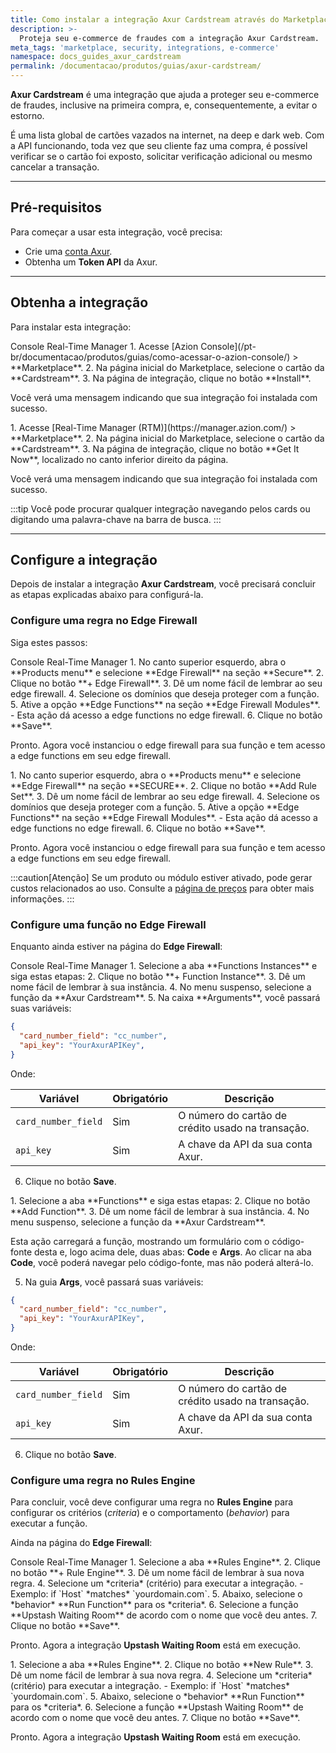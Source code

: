 ```yaml
---
title: Como instalar a integração Axur Cardstream através do Marketplace Azion
description: >-
  Proteja seu e-commerce de fraudes com a integração Axur Cardstream.
meta_tags: 'marketplace, security, integrations, e-commerce'
namespace: docs_guides_axur_cardstream
permalink: /documentacao/produtos/guias/axur-cardstream/
---
```



<InterfaceNote />

**Axur Cardstream** é uma integração que ajuda a proteger seu e-commerce de fraudes, inclusive na primeira compra, e, consequentemente, a evitar o estorno.

É uma lista global de cartões vazados na internet, na deep e dark web. Com a API funcionando, toda vez que seu cliente faz uma compra, é possível verificar se o cartão foi exposto, solicitar verificação adicional ou mesmo cancelar a transação.

---

## Pré-requisitos

Para começar a usar esta integração, você precisa:

- Crie uma [conta Axur](https://www.axur.com/pt-br/).
- Obtenha um **Token API** da Axur.

---

## Obtenha a integração

Para instalar esta integração:

<Tabs client:visible>
    <Fragment slot="tab.console">Console</Fragment>
    <Fragment slot="tab.rtm">Real-Time Manager</Fragment>

<Fragment slot="panel.console">
1. Acesse [Azion Console](/pt-br/documentacao/produtos/guias/como-acessar-o-azion-console/) > **Marketplace**.
2. Na página inicial do Marketplace, selecione o cartão da **Cardstream**.
3. Na página de integração, clique no botão **Install**.

Você verá uma mensagem indicando que sua integração foi instalada com sucesso.
</Fragment>

<Fragment slot="panel.rtm">
1. Acesse [Real-Time Manager (RTM)](https://manager.azion.com/) > **Marketplace**.
2. Na página inicial do Marketplace, selecione o cartão da **Cardstream**.
3. Na página de integração, clique no botão **Get It Now**, localizado no canto inferior direito da página.

Você verá uma mensagem indicando que sua integração foi instalada com sucesso.
</Fragment>

</Tabs>

:::tip
Você pode procurar qualquer integração navegando pelos cards ou digitando uma palavra-chave na barra de busca.
:::

---

## Configure a integração

Depois de instalar a integração **Axur Cardstream**, você precisará concluir as etapas explicadas abaixo para configurá-la.

### Configure uma regra no Edge Firewall

Siga estes passos:

<Tabs client:visible>
    <Fragment slot="tab.console">Console</Fragment>
    <Fragment slot="tab.rtm">Real-Time Manager</Fragment>

<Fragment slot="panel.console">
1. No canto superior esquerdo, abra o **Products menu** e selecione **Edge Firewall** na seção **Secure**.
2. Clique no botão **+ Edge Firewall**.
3. Dê um nome fácil de lembrar ao seu edge firewall.
4. Selecione os domínios que deseja proteger com a função.
5. Ative a opção **Edge Functions** na seção **Edge Firewall Modules**.
  - Esta ação dá acesso a edge functions no edge firewall.
6. Clique no botão **Save**.

Pronto. Agora você instanciou o edge firewall para sua função e tem acesso a edge functions em seu edge firewall.
</Fragment>

<Fragment slot="panel.rtm">
1. No canto superior esquerdo, abra o **Products menu** e selecione **Edge Firewall** na seção **SECURE**.
2. Clique no botão **Add Rule Set**.
3. Dê um nome fácil de lembrar ao seu edge firewall.
4. Selecione os domínios que deseja proteger com a função.
5. Ative a opção **Edge Functions** na seção **Edge Firewall Modules**.
  - Esta ação dá acesso a edge functions no edge firewall.
6. Clique no botão **Save**.

Pronto. Agora você instanciou o edge firewall para sua função e tem acesso a edge functions em seu edge firewall.
</Fragment>

</Tabs>

:::caution[Atenção]
Se um produto ou módulo estiver ativado, pode gerar custos relacionados ao uso. Consulte a [página de preços](/pt-br/documentacao/produtos/precos/) para obter mais informações.
:::

### Configure uma função no Edge Firewall

Enquanto ainda estiver na página do **Edge Firewall**:

<Tabs client:visible>
    <Fragment slot="tab.console">Console</Fragment>
    <Fragment slot="tab.rtm">Real-Time Manager</Fragment>

<Fragment slot="panel.console">
1. Selecione a aba **Functions Instances** e siga estas etapas:
2. Clique no botão **+ Function Instance**.
3. Dê um nome fácil de lembrar à sua instância.
4. No menu suspenso, selecione a função da **Axur Cardstream**.
5. Na caixa **Arguments**, você passará suas variáveis:

```json
{
  "card_number_field": "cc_number",
  "api_key": "YourAxurAPIKey",
}
```

Onde:

| Variável | Obrigatório | Descrição |
| ---- | ---- | ---- |
| `card_number_field` | Sim | O número do cartão de crédito usado na transação. |
| `api_key` | Sim | A chave da API da sua conta Axur. |

6. Clique no botão **Save**.
</Fragment>

<Fragment slot="panel.rtm">
1. Selecione a aba **Functions** e siga estas etapas:
2. Clique no botão **Add ⁠Function**.
3. Dê um nome fácil de lembrar à sua instância.
4. No menu suspenso, selecione a função da **Axur Cardstream**.

Esta ação carregará a função, mostrando um formulário com o código-fonte desta e, logo acima dele, duas abas: **Code** e **Args**. Ao clicar na aba **Code**, você poderá navegar pelo código-fonte, mas não poderá alterá-lo.

5. Na guia **Args**, você passará suas variáveis:

```json
{
  "card_number_field": "cc_number",
  "api_key": "YourAxurAPIKey",
}
```

Onde:

| Variável | Obrigatório | Descrição |
| ---- | ---- | ---- |
| `card_number_field` | Sim | O número do cartão de crédito usado na transação. |
| `api_key` | Sim | A chave da API da sua conta Axur. |

6. Clique no botão **Save**.
</Fragment>

</Tabs>

### Configure uma regra no Rules Engine

Para concluir, você deve configurar uma regra no **Rules Engine** para configurar os critérios (*criteria*) e o comportamento (*behavior*) para executar a função.

Ainda na página do **Edge Firewall**:

<Tabs client:visible>
    <Fragment slot="tab.console">Console</Fragment>
    <Fragment slot="tab.rtm">Real-Time Manager</Fragment>

<Fragment slot="panel.console">
1. Selecione a aba **Rules Engine**.
2. Clique no botão **+ Rule Engine**.
3. Dê um nome fácil de lembrar à sua nova regra.
4. Selecione um *criteria* (critério) para executar a integração.
  - Exemplo: if `Host` *matches* `yourdomain.com`.
5. Abaixo, selecione o *behavior* **Run Function** para os *criteria*.
6. Selecione a função **Upstash Waiting Room** de acordo com o nome que você deu antes.
7. Clique no botão **Save**.

Pronto. Agora a integração **Upstash Waiting Room** está em execução.
</Fragment>

<Fragment slot="panel.rtm">
1. Selecione a aba **Rules Engine**.
2. Clique no botão **New Rule**.
3. Dê um nome fácil de lembrar à sua nova regra.
4. Selecione um *criteria* (critério) para executar a integração.
  - Exemplo: if `Host` *matches* `yourdomain.com`.
5. Abaixo, selecione o *behavior* **Run Function** para os *criteria*.
6. Selecione a função **Upstash Waiting Room** de acordo com o nome que você deu antes.
7. Clique no botão **Save**.

Pronto. Agora a integração **Upstash Waiting Room** está em execução.
</Fragment>

</Tabs>
